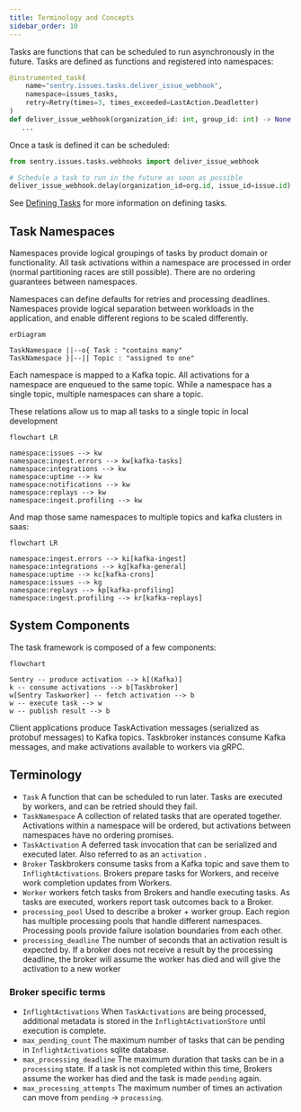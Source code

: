 ```yaml
---
title: Terminology and Concepts
sidebar_order: 10
---
```


Tasks are functions that can be scheduled to run asynchronously in the future.
Tasks are defined as functions and registered into namespaces:

```python
@instrumented_task(
    name="sentry.issues.tasks.deliver_issue_webhook",
    namespace=issues_tasks,
    retry=Retry(times=3, times_exceeded=LastAction.Deadletter)
)
def deliver_issue_webhook(organization_id: int, group_id: int) -> None:
   ...
```

Once a task is defined it can be scheduled:

```python
from sentry.issues.tasks.webhooks import deliver_issue_webhook

# Schedule a task to run in the future as soon as possible
deliver_issue_webhook.delay(organization_id=org.id, issue_id=issue.id)
```

See [Defining Tasks](/backend/application-domains/tasks/#defining-tasks) for
more information on defining tasks.

## Task Namespaces

Namespaces provide logical groupings of tasks by product domain or
functionality. All task activations within a namespace are processed in order
(normal partitioning races are still possible). There are no ordering guarantees
between namespaces.

Namespaces can define defaults for retries and processing deadlines. Namespaces
provide logical separation between workloads in the application, and enable
different regions to be scaled differently.

```mermaid
erDiagram

TaskNamespace ||--o{ Task : "contains many"
TaskNamespace }|--|| Topic : "assigned to one"
```

Each namespace is mapped to a Kafka topic. All activations for a namespace are
enqueued to the same topic. While a namespace has a single topic, multiple
namespaces can share a topic.

These relations allow us to map all tasks to a single topic in local development

```mermaid
flowchart LR

namespace:issues --> kw
namespace:ingest.errors --> kw[kafka-tasks]
namespace:integrations --> kw
namespace:uptime --> kw
namespace:notifications --> kw
namespace:replays --> kw
namespace:ingest.profiling --> kw

```

And map those same namespaces to multiple topics and kafka clusters in saas:

```mermaid
flowchart LR

namespace:ingest.errors --> ki[kafka-ingest]
namespace:integrations --> kg[kafka-general]
namespace:uptime --> kc[kafka-crons]
namespace:issues --> kg
namespace:replays --> kp[kafka-profiling]
namespace:ingest.profiling --> kr[kafka-replays]

```

## System Components

The task framework is composed of a few components:

```mermaid
flowchart

Sentry -- produce activation --> k[(Kafka)]
k -- consume activations --> b[Taskbroker]
w[Sentry Taskworker] -- fetch activation --> b
w -- execute task --> w
w -- publish result --> b
```

Client applications produce TaskActivation messages (serialized as protobuf messages) to Kafka topics. Taskbroker instances consume Kafka messages, and make activations available to workers via gRPC.

## Terminology

- `Task` A function that can be scheduled to run later. Tasks are executed by workers, and can be retried should they fail.
- `TaskNamespace` A collection of related tasks that are operated together. Activations within a namespace will be ordered, but activations between namespaces have no ordering promises.
- `TaskActivation` A deferred task invocation that can be serialized and executed later. Also referred to as an `activation` .
- `Broker` Taskbrokers consume tasks from a Kafka topic and save them to `InflightActivations`. Brokers prepare tasks for Workers, and receive work completion updates from Workers.
- `Worker` workers fetch tasks from Brokers and handle executing tasks. As tasks are executed, workers report task outcomes back to a Broker.
- `processing_pool` Used to describe a broker + worker group. Each region has multiple processing pools that handle different namespaces. Processing pools provide failure isolation boundaries from each other.
- `processing_deadline` The number of seconds that an activation result is expected by. If a broker does not receive a result by the processing deadline, the broker will assume the worker has died and will give the activation to a new worker

### Broker specific terms

- `InflightActivations` When `TaskActivations` are being processed, additional metadata is stored in the `InflightActivationStore` until execution is complete.
- `max_pending_count` The maximum number of tasks that can be pending in `InflightActivations` sqlite database.
- `max_processing_deadline` The maximum duration that tasks can be in a `processing` state. If a task is not completed within this time, Brokers assume the worker has died and the task is made `pending` again.
- `max_processing_attempts` The maximum number of times an activation can move from `pending` → `processing`.
